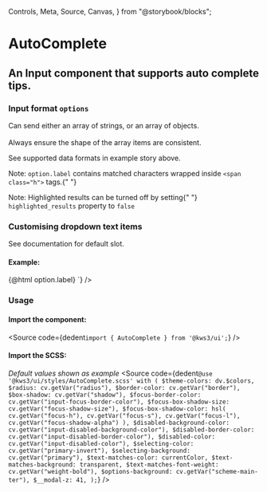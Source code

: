   Controls,
  Meta,
  Source,
  Canvas,
} from "@storybook/blocks";

<Version />


# AutoComplete
## An Input component that supports auto complete tips.

<Meta of={Stories} />
<Canvas />
<Controls />

<div className="notification is-primary is-light">
  <div className="columns">
    <div className="column">
      <h3>
        Input format <code>options</code>
      </h3>
      <p>
        Can send either an array of strings, or an array of objects.<br></br>Always
        ensure the shape of the array items are consistent.
      </p>
      <p>See supported data formats in example story above.</p>
      <p>
        Note: <code>option.label</code> contains matched characters wrapped
        inside <code>&lt;span class="h"&gt;</code> tags.{" "}
      </p>
      <p>
        Note: Highlighted results can be turned off by setting{" "}
        <code>highlighted_results</code> property to <code>false</code>
      </p>
    </div>
    <div className="column">
      <h3>Customising dropdown text items</h3>
      <p>See documentation for default slot.</p>
      <h4>Example:</h4>
      <Source
        language="jsx"
        code={dedent`<AutoComplete
      ...other_options
      let:option>
      <span class="has-text-danger">
        {@html option.label}
      </span>
    </AutoComplete>`}
      />
    </div>
  </div>
</div>

### Usage

#### Import the component:

<Source
  code={dedent`import { AutoComplete } from '@kws3/ui';`}
/>

#### Import the SCSS:
_Default values shown as example_
<Source
  code={dedent`
      @use '@kws3/ui/styles/AutoComplete.scss' with (
        $theme-colors: dv.$colors,
        $radius: cv.getVar("radius"),
        $border-color: cv.getVar("border"),
        $box-shadow: cv.getVar("shadow"),
        $focus-border-color: cv.getVar("input-focus-border-color"),
        $focus-box-shadow-size: cv.getVar("focus-shadow-size"),
        $focus-box-shadow-color: hsl(
          cv.getVar("focus-h"),
          cv.getVar("focus-s"),
          cv.getVar("focus-l"),
          cv.getVar("focus-shadow-alpha")
        ),
        $disabled-background-color: cv.getVar("input-disabled-background-color"),
        $disabled-border-color: cv.getVar("input-disabled-border-color"),
        $disabled-color: cv.getVar("input-disabled-color"),
        $selecting-color: cv.getVar("primary-invert"),
        $selecting-background: cv.getVar("primary"),
        $text-matches-color: currentColor,
        $text-matches-background: transparent,
        $text-matches-font-weight: cv.getVar("weight-bold"),
        $options-background: cv.getVar("scheme-main-ter"),
        $__modal-z: 41,
      );
    `}
/>
